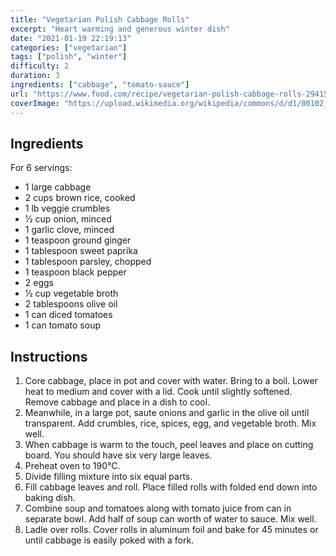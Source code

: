 ```yaml
---
title: "Vegetarian Polish Cabbage Rolls"
excerpt: "Heart warming and generous winter dish"
date: "2021-01-19 22:19:13"
categories: ["vegetarian"]
tags: ["polish", "winter"]
difficulty: 2
duration: 3
ingredients: ["cabbage", "tomato-sauce"]
url: "https://www.food.com/recipe/vegetarian-polish-cabbage-rolls-294152"
coverImage: "https://upload.wikimedia.org/wikipedia/commons/d/d1/00102_Kohlroulade_mit_Tomaten-Reis-F%C3%BCllung._Vorkarpatische_K%C3%BCchenspezialit%C3%A4ten%2C_Sanok.jpg"
---
```


## Ingredients

For 6 servings:

- 1 large cabbage
- 2 cups brown rice, cooked
- 1 lb veggie crumbles
- 1⁄2 cup onion, minced
- 1 garlic clove, minced
- 1 teaspoon ground ginger
- 1 tablespoon sweet paprika
- 1 tablespoon parsley, chopped
- 1 teaspoon black pepper
- 2 eggs
- 1⁄2 cup vegetable broth
- 2 tablespoons olive oil
- 1 can diced tomatoes
- 1 can tomato soup

## Instructions

1. Core cabbage, place in pot and cover with water. Bring to a boil. Lower heat to medium and cover with a lid. Cook until slightly softened. Remove cabbage and place in a dish to cool.
2. Meanwhile, in a large pot, saute onions and garlic in the olive oil until transparent. Add crumbles, rice, spices, egg, and vegetable broth. Mix well.
3. When cabbage is warm to the touch, peel leaves and place on cutting board. You should have six very large leaves.
4. Preheat oven to 190°C.
5. Divide filling mixture into six equal parts.
6. Fill cabbage leaves and roll. Place filled rolls with folded end down into baking dish.
7. Combine soup and tomatoes along with tomato juice from can in separate bowl. Add half of soup can worth of water to sauce. Mix well.
8. Ladle over rolls. Cover rolls in aluminum foil and bake for 45 minutes or until cabbage is easily poked with a fork.
